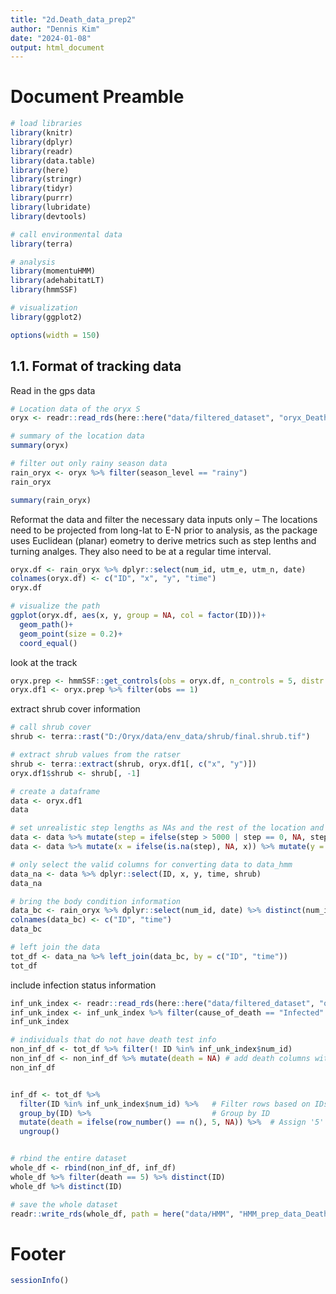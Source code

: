---
title: "2d.Death_data_prep2"
author: "Dennis Kim"
date: "2024-01-08"
output: html_document
---

# Document Preamble 
```{r preamble, message=FALSE, warning=FALSE}
# load libraries
library(knitr)
library(dplyr)
library(readr)
library(data.table)
library(here)
library(stringr)
library(tidyr)
library(purrr)
library(lubridate)
library(devtools)

# call environmental data
library(terra)

# analysis
library(momentuHMM)
library(adehabitatLT)
library(hmmSSF)

# visualization 
library(ggplot2)

options(width = 150)
```

## 1.1. Format of tracking data

Read in the gps data
```{r read in data}
# Location data of the oryx S
oryx <- readr::read_rds(here::here("data/filtered_dataset", "oryx_Death_trk.Rdata"))

# summary of the location data 
summary(oryx)

# filter out only rainy season data 
rain_oryx <- oryx %>% filter(season_level == "rainy")
rain_oryx

summary(rain_oryx)
```

Reformat the data and filter the necessary data inputs only -- The locations need to be projected from long-lat to E-N prior to analysis, as the package uses Euclidean (planar) eometry to derive metrics such as step lenths and turning analges. They also need to be at a regular time interval. 
```{r data reformat}
oryx.df <- rain_oryx %>% dplyr::select(num_id, utm_e, utm_n, date)
colnames(oryx.df) <- c("ID", "x", "y", "time")
oryx.df
```

```{r trk visualization}
# visualize the path 
ggplot(oryx.df, aes(x, y, group = NA, col = factor(ID)))+
  geom_path()+
  geom_point(size = 0.2)+
  coord_equal()
```

look at the track 
```{r control steps}
oryx.prep <- hmmSSF::get_controls(obs = oryx.df, n_controls = 5, distr = "gamma")
oryx.df1 <- oryx.prep %>% filter(obs == 1)
```

extract shrub cover information
```{r shrub cover}
# call shrub cover
shrub <- terra::rast("D:/Oryx/data/env_data/shrub/final.shrub.tif")

# extract shrub values from the ratser
shrub <- terra::extract(shrub, oryx.df1[, c("x", "y")]) 
oryx.df1$shrub <- shrub[, -1]

# create a dataframe
data <- oryx.df1
data

# set unrealistic step lengths as NAs and the rest of the location and angle as NA as well.
data <- data %>% mutate(step = ifelse(step > 5000 | step == 0, NA, step))
data <- data %>% mutate(x = ifelse(is.na(step), NA, x)) %>% mutate(y = ifelse(is.na(step), NA, y)) %>% mutate(angle = ifelse(is.na(step), NA, step))

# only select the valid columns for converting data to data_hmm
data_na <- data %>% dplyr::select(ID, x, y, time, shrub)
data_na

# bring the body condition information
data_bc <- rain_oryx %>% dplyr::select(num_id, date) %>% distinct(num_id, date)
colnames(data_bc) <- c("ID", "time")
data_bc

# left join the data 
tot_df <- data_na %>% left_join(data_bc, by = c("ID", "time"))
tot_df
```

include infection status information
```{r infection info}
inf_unk_index <- readr::read_rds(here::here("data/filtered_dataset", "oryx_trk.Rdata"))
inf_unk_index <- inf_unk_index %>% filter(cause_of_death == "Infected" | cause_of_death == "Unknown") %>% distinct(masterID, num_id)
inf_unk_index

# individuals that do not have death test info
non_inf_df <- tot_df %>% filter(! ID %in% inf_unk_index$num_id)
non_inf_df <- non_inf_df %>% mutate(death = NA) # add death columns with NAs
non_inf_df


inf_df <- tot_df %>% 
  filter(ID %in% inf_unk_index$num_id) %>%   # Filter rows based on IDs
  group_by(ID) %>%                           # Group by ID
  mutate(death = ifelse(row_number() == n(), 5, NA)) %>%  # Assign '5' to the last row of each group, NA otherwise
  ungroup()


# rbind the entire dataset
whole_df <- rbind(non_inf_df, inf_df)
whole_df %>% filter(death == 5) %>% distinct(ID)
whole_df %>% distinct(ID)

# save the whole dataset
readr::write_rds(whole_df, path = here("data/HMM", "HMM_prep_data_Death.Rdata"))
```

# Footer
```{r footer}
sessionInfo()
```